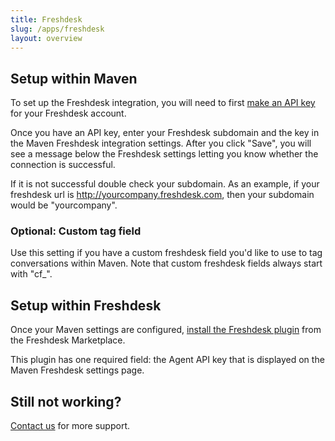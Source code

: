 ```yaml
---
title: Freshdesk
slug: /apps/freshdesk
layout: overview
---
```


## Setup within Maven
To set up the Freshdesk integration, you will need to first [make an API key](https://support.freshdesk.com/en/support/solutions/articles/215517-how-to-find-your-api-key) for your Freshdesk account.

Once you have an API key, enter your Freshdesk subdomain and the key in the Maven Freshdesk integration settings. 
After you click "Save", you will see a message below the Freshdesk 
settings letting you know whether the connection is successful.

If it is not successful double check your subdomain. As an example, if your freshdesk url
is http://yourcompany.freshdesk.com, then your subdomain would be "yourcompany".

### Optional: Custom tag field
Use this setting if you have a custom freshdesk field you'd like to use to tag conversations within Maven. 
Note that custom freshdesk fields always start with "cf_".

## Setup within Freshdesk
Once your Maven settings are configured, [install the Freshdesk plugin](https://www.freshworks.com/apps/maven_agi_co-pilot/)
from the Freshdesk Marketplace.

This plugin has one required field: the Agent API key that is displayed on the Maven Freshdesk settings page.

## Still not working?

[Contact us](https://support.mavenagi.com) for more support.